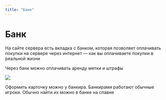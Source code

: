 ```yaml
---
title: "Банк"
---
```


# Банк

На сайте сервера есть вкладка с банком, которая позволяет оплачивать покупки на сервере через интернет — как вы оплачиваете покупки в реальной жизни 

Через банк можно оплачивать аренду метки и штрафы

![](/assets/features/bank.gif)

Оформить карточку можно у банкира. Банкирами работают обычные игроки. Обычно найти их можно в банке на спавне